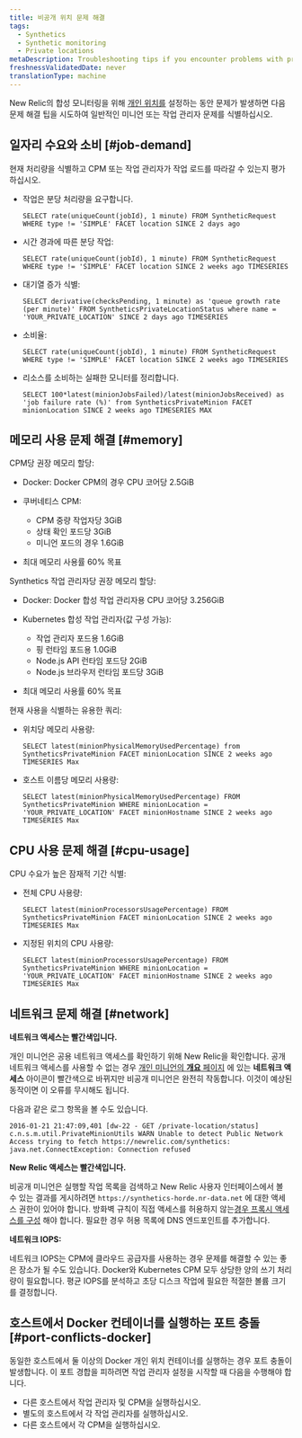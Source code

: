 ```yaml
---
title: 비공개 위치 문제 해결
tags:
  - Synthetics
  - Synthetic monitoring
  - Private locations
metaDescription: Troubleshooting tips if you encounter problems with private locations or private minions or job managers with synthetic monitoring in New Relic.
freshnessValidatedDate: never
translationType: machine
---
```


New Relic의 합성 모니터링을 위해 [개인 위치를](/docs/synthetics/new-relic-synthetics/private-locations/private-locations-overview-monitor-internal-sites-add-new-locations) 설정하는 동안 문제가 발생하면 다음 문제 해결 팁을 시도하여 일반적인 미니언 또는 작업 관리자 문제를 식별하십시오.

## 일자리 수요와 소비 [#job-demand]

현재 처리량을 식별하고 CPM 또는 작업 관리자가 작업 로드를 따라갈 수 있는지 평가하십시오.

* 작업은 분당 처리량을 요구합니다.

  ```
  SELECT rate(uniqueCount(jobId), 1 minute) FROM SyntheticRequest WHERE type != 'SIMPLE' FACET location SINCE 2 days ago
  ```

* 시간 경과에 따른 분당 작업:

  ```
  SELECT rate(uniqueCount(jobId), 1 minute) FROM SyntheticRequest WHERE type != 'SIMPLE' FACET location SINCE 2 weeks ago TIMESERIES
  ```

* 대기열 증가 식별:

  ```
  SELECT derivative(checksPending, 1 minute) as 'queue growth rate (per minute)' FROM SyntheticsPrivateLocationStatus where name = 'YOUR_PRIVATE_LOCATION' SINCE 2 days ago TIMESERIES
  ```

* 소비율:

  ```
  SELECT rate(uniqueCount(jobId), 1 minute) FROM SyntheticRequest WHERE type != 'SIMPLE' FACET location SINCE 2 weeks ago TIMESERIES
  ```

* 리소스를 소비하는 실패한 모니터를 정리합니다.

  ```
  SELECT 100*latest(minionJobsFailed)/latest(minionJobsReceived) as 'job failure rate (%)' from SyntheticsPrivateMinion FACET minionLocation SINCE 2 weeks ago TIMESERIES MAX
  ```

## 메모리 사용 문제 해결 [#memory]

CPM당 권장 메모리 할당:

* Docker: Docker CPM의 경우 CPU 코어당 2.5GiB

* 쿠버네티스 CPM:

  * CPM 중량 작업자당 3GiB
  * 상태 확인 포드당 3GiB
  * 미니언 포드의 경우 1.6GiB

* 최대 메모리 사용률 60% 목표

Synthetics 작업 관리자당 권장 메모리 할당:

* Docker: Docker 합성 작업 관리자용 CPU 코어당 3.256GiB

* Kubernetes 합성 작업 관리자(값 구성 가능):

  * 작업 관리자 포드용 1.6GiB
  * 핑 런타임 포드용 1.0GiB
  * Node.js API 런타임 포드당 2GiB
  * Node.js 브라우저 런타임 포드당 3GiB

* 최대 메모리 사용률 60% 목표

현재 사용을 식별하는 유용한 쿼리:

* 위치당 메모리 사용량:

  ```
  SELECT latest(minionPhysicalMemoryUsedPercentage) from SyntheticsPrivateMinion FACET minionLocation SINCE 2 weeks ago TIMESERIES Max
  ```

* 호스트 이름당 메모리 사용량:

  ```
  SELECT latest(minionPhysicalMemoryUsedPercentage) FROM SyntheticsPrivateMinion WHERE minionLocation = 'YOUR_PRIVATE_LOCATION' FACET minionHostname SINCE 2 weeks ago TIMESERIES Max
  ```

## CPU 사용 문제 해결 [#cpu-usage]

CPU 수요가 높은 잠재적 기간 식별:

* 전체 CPU 사용량:

  ```
  SELECT latest(minionProcessorsUsagePercentage) FROM SyntheticsPrivateMinion FACET minionLocation SINCE 2 weeks ago TIMESERIES Max
  ```

* 지정된 위치의 CPU 사용량:

  ```
  SELECT latest(minionProcessorsUsagePercentage) FROM SyntheticsPrivateMinion WHERE minionLocation = 'YOUR_PRIVATE_LOCATION' FACET minionHostname SINCE 2 weeks ago TIMESERIES Max
  ```

## 네트워크 문제 해결 [#network]

**네트워크 액세스는 빨간색입니다.**

개인 미니언은 공용 네트워크 액세스를 확인하기 위해 New Relic을 확인합니다. 공개 네트워크 액세스를 사용할 수 없는 경우 [개인 미니언의 **개요** 페이지](/docs/synthetics/new-relic-synthetics/pages/synthetics-overview-page-view-monitors-performance) 에 있는 **네트워크 액세스** 아이콘이 빨간색으로 바뀌지만 비공개 미니언은 완전히 작동합니다. 이것이 예상된 동작이면 이 오류를 무시해도 됩니다.

다음과 같은 로그 항목을 볼 수도 있습니다.

```
2016-01-21 21:47:09,401 [dw-22 - GET /private-location/status] c.n.s.m.util.PrivateMinionUtils WARN Unable to detect Public Network Access trying to fetch https://newrelic.com/synthetics: java.net.ConnectException: Connection refused
```

**New Relic 액세스는 빨간색입니다.**

비공개 미니언은 실행할 작업 목록을 검색하고 New Relic 사용자 인터페이스에서 볼 수 있는 결과를 게시하려면 `https://synthetics-horde.nr-data.net` 에 대한 액세스 권한이 있어야 합니다. 방화벽 규칙이 직접 액세스를 허용하지 않는[경우 프록시 액세스를 구성](/docs/synthetics/new-relic-synthetics/private-locations/install-configure-private-minions) 해야 합니다. 필요한 경우 허용 목록에 DNS 엔드포인트를 추가합니다.

**네트워크 IOPS:**

네트워크 IOPS는 CPM에 클라우드 공급자를 사용하는 경우 문제를 해결할 수 있는 좋은 장소가 될 수도 있습니다. Docker와 Kubernetes CPM 모두 상당한 양의 쓰기 처리량이 필요합니다. 평균 IOPS를 분석하고 초당 디스크 작업에 필요한 적절한 볼륨 크기를 결정합니다.

## 호스트에서 Docker 컨테이너를 실행하는 포트 충돌 [#port-conflicts-docker]

동일한 호스트에서 둘 이상의 Docker 개인 위치 컨테이너를 실행하는 경우 포트 충돌이 발생합니다. 이 포트 경합을 피하려면 작업 관리자 설정을 시작할 때 다음을 수행해야 합니다.

* 다른 호스트에서 작업 관리자 및 CPM을 실행하십시오.
* 별도의 호스트에서 각 작업 관리자를 실행하십시오.
* 다른 호스트에서 각 CPM을 실행하십시오.